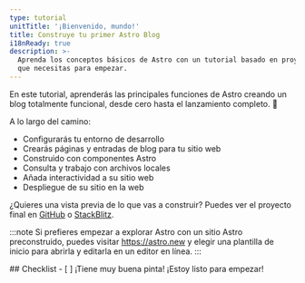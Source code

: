 ```yaml
---
type: tutorial
unitTitle: '¡Bienvenido, mundo!'
title: Construye tu primer Astro Blog
i18nReady: true
description: >-
  Aprenda los conceptos básicos de Astro con un tutorial basado en proyectos. Todos los conocimientos
  que necesitas para empezar.
---
```



<Lede> En este tutorial, aprenderás las principales funciones de Astro creando un blog totalmente funcional, desde cero hasta el lanzamiento completo. 🚀 </Lede>

A lo largo del camino: 
- Configurarás tu entorno de desarrollo 
- Crearás páginas y entradas de blog para tu sitio web
- Construido con componentes Astro
- Consulta y trabajo con archivos locales
- Añada interactividad a su sitio web 
- Despliegue de su sitio en la web

¿Quieres una vista previa de lo que vas a construir? Puedes ver el proyecto final en [GitHub](https://github.com/withastro/blog-tutorial-demo) o [StackBlitz](https://stackblitz.com/github/withastro/blog-tutorial-demo/tree/complete?file=src%2Fpages%2Findex.astro).

:::note
Si prefieres empezar a explorar Astro con un sitio Astro preconstruido, puedes visitar https://astro.new y elegir una plantilla de inicio para abrirla y editarla en un editor en línea.
::: 


<Box icon="check-list">
## Checklist

<Checklist>
- [ ] ¡Tiene muy buena pinta! ¡Estoy listo para empezar!
</Checklist>
</Box>

